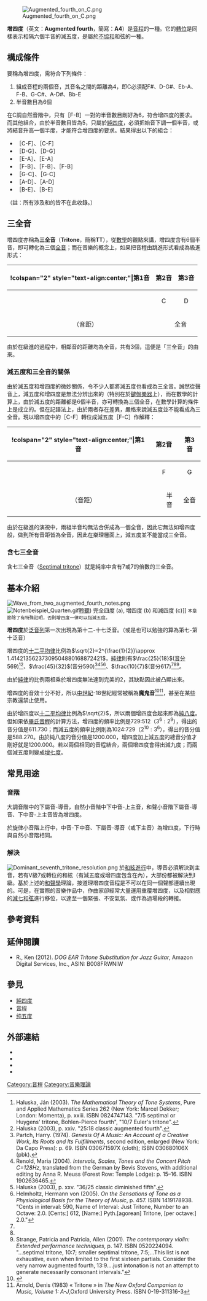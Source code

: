 {{Link style|time=2015-12-13T13:05:25+00:00}}
{{音程資料| 
       main_interval_name = 增四度|
       inverse = 減五度|
       complement = [[減五度|減五度]]|
       other_names = 三全音（Tritone）| 
       abbreviation = A4（TT） |
       semitones = 6 | 
       interval_class = 6 | 
       just_interval = 25:18, 45:32, 10:7 等| 
       cents_equal_temperament = 600|
       cents_24T_equal_temperament = 600|
       cents_just_intonation = 569, 590, 617 等
}}
[[Image:Augmented_fourth_on_C.png|thumb]]

'''增四度'''（英文：'''Augmented fourth'''，簡寫：'''A4'''）是[[音程|音程]]的一種。它的[[轉位|轉位]]是同樣表示相隔六個半音的減五度，是屬於[[不協和|不協和]]和弦的一種。

==構成條件==
要稱為增四度，需符合下列條件：
#組成音程的兩個音，其音名之間的距離為4，即C必須配F#、D-G#、Eb-A、F-B、G-C#、A-D#、Bb-E
#半音數目為6個

在C調自然音階中，只有［F-B］一對的半音數目剛好為6，符合增四度的要求。而其他組合，由於半音數目皆為5，只屬於[[純四度|純四度]]，必須把始音下調一個半音，或將結音升高一個半度，才能符合增四度的要求。結果得出以下的組合：
*［C{{music|flat}}-F］、［C-F{{music|sharp}}］
*［D{{music|flat}}-G］、［D-G{{music|sharp}}］
*［E{{music|flat}}-A］、［E-A{{music|sharp}}］
*［F{{music|flat}}-B{{music|flat}}］、［F-B］、［F{{music|sharp}}-B{{music|sharp}}］
*［G{{music|flat}}-C］、［G-C{{music|sharp}}］
*［A{{music|flat}}-D］、［A-D{{music|sharp}}］
*［B{{music|flat}}-E］、［B-E{{music|sharp}}］
（註：所有涉及{{music|x}}和{{music|bb}}的皆不在此收錄。）

==三全音==
增四度亦稱為'''三全音'''（'''Tritone'''，簡稱'''TT'''），從[[數學|數學]]的觀點來講，增四度含有6個半音，即可轉化為三個[[全音|全音]]；而在音樂的概念上，如果把音程由跳進形式看成為級進形式：

{| class="wikitable"
!!!colspan="2" style="text-align:center;"|第1音 !!colspan="2" style="text-align:center;"|第2音!!colspan="2" style="text-align:center;"|第3音 !!colspan="2" style="text-align:center;"|第4音
|-
|
!colspan="2" style="text-align:center;"|C
!colspan="2" style="text-align:center;"|D
!colspan="2" style="text-align:center;"|E
!colspan="2" style="text-align:center;"|F{{music|sharp}}
|-
|colspan="2" style="text-align:center;"|（音距）
|colspan="2" style="text-align:center;"|全音
|colspan="2" style="text-align:center;"|全音
|colspan="2" style="text-align:center;"|全音
|
|}

由於在級進的過程中，相鄰音的距離均為全音，共有3個，這便是「三全音」的由來。

===減五度和三全音的關係===
由於減五度和增四度的微妙關係，令不少人都將減五度也看成為三全音。誠然從聲音上，減五度和增四度是無法分辨出來的（特別在於[[鍵盤樂器|鍵盤樂器]]上），而在數學的計算上，由於減五度的距離都是6個半音，亦可轉換為三個全音，在數學計算的條件上是成立的。但在記譜法上，由於兩者存在差異，嚴格來說減五度並不能看成為三全音。現以增四度中的［C-F{{music|sharp}}］轉位成減五度［F{{music|sharp}}-C］作解釋：

{| class="wikitable"
!!!colspan="2" style="text-align:center;"|第1音 !!colspan="2" style="text-align:center;"|第2音!!colspan="2" style="text-align:center;"|第3音 !!colspan="2" style="text-align:center;"|第4音!!colspan="2" style="text-align:center;"|第5音
|-
|
!colspan="2" style="text-align:center;"|F{{music|sharp}}
!colspan="2" style="text-align:center;"|G
!colspan="2" style="text-align:center;"|A
!colspan="2" style="text-align:center;"|B
!colspan="2" style="text-align:center;"|C
|-
|colspan="2" style="text-align:center;"|（音距）
|colspan="2" style="text-align:center;"|半音
|colspan="2" style="text-align:center;"|全音
|colspan="2" style="text-align:center;"|全音
|colspan="2" style="text-align:center;"|半音
|
|}

由於在級進的演視中，兩組半音均無法合併成為一個全音，因此它無法如增四度般，做到所有音距皆為全音，因此在樂理層面上，減五度並不能當成三全音。

===含七三全音===
含七三全音（[[:en:Septimal_tritone|Septimal tritone]]）就是純率中含有7或7的倍數的三全音。

==基本介紹==
[[File:Wave_from_two_augmented_fourth_notes.png|thumb]]
[[Image:Notenbeispiel_Quarten.gif|thumb]][[Media:R_U_V_Quarten_for_wikipedia.mid|聆聽]]) 完全四度 (a), 增四度 (b) 和減四度 (c)]]
<small>本章節除了有特殊註明，否則增四度一律可以指減五度。</small>

'''增四度'''於[[泛音列|泛音列]]第一次出現為第十二-十七泛音。（或是也可以勉強的算為第七-第十泛音）

增四度的[[十二平均律|十二平均律]]比例為<math>\sqrt{2}=2^{\frac{1}{2}}\approx 1.41421356237309504880168872421</math>，[[純律|純律]]則有<math>\frac{25}{18}</math>([[音分|音分]]569)<ref name="Haluska xxiii">Haluska, Ján (2003). ''The Mathematical Theory of Tone Systems'', Pure and Applied Mathematics Series 262 (New York: Marcel Dekker; London: Momenta), p. xxiii. ISBN 0824747143. "7/5 septimal or Huygens' tritone, Bohlen-Pierce fourth", "10/7 Euler's tritone".</ref><ref name="Haluska">Haluska (2003), p. xxiv. "25:18 classic augmented fourth".</ref>、<math>\frac{45}{32}</math>(音分590)<ref name="Partch">Partch, Harry. (1974). ''Genesis Of A Music: An Account of a Creative Work, Its Roots and Its Fulfillments'', second edition, enlarged (New York: Da Capo Press): p. 69. ISBN 030671597X (cloth); ISBN 030680106X (pbk).</ref><ref name="Renold">Renold, Maria (2004). ''Intervals, Scales, Tones and the Concert Pitch C=128Hz'', translated from the German by Bevis Stevens, with additional editing by Anna R. Meuss (Forest Row: Temple Lodge): p. 15–16. ISBN 1902636465.</ref><ref name="Haluska xxv">Haluska (2003), p. xxv. "36/25 classic diminished fifth".</ref><ref name="Helmholtz">Helmholtz, Hermann von (2005). ''On the Sensations of Tone as a Physiological Basis for the Theory of Music'', p. 457. ISBN 1419178938. "Cents in interval: 590, Name of Interval: Just Tritone, Number to an Octave: 2.0. [Cents:] 612, [Name:] Pyth.[agorean] Tritone, [per octave:] 2.0."</ref>、<math>\frac{10}{7}</math>(音分617)<ref name="Haluska xxiii"/><ref name="Partch"/><ref name="Strange">Strange, Patricia and Patricia, Allen (2001). ''The contemporary violin: Extended performance techniques'', p. 147. ISBN 0520224094. "...septimal tritone, 10:7; smaller septimal tritone, 7:5;...This list is not exhaustive, even when limited to the first sixteen partials. Consider the very narrow augmented fourth, 13:9....just intonation is not an attempt to generate necessarily consonant intervals."</ref>。

由於[[純律|純律]]的比例兩相乘於增四度無法達到完美的2，其缺點因此被凸顯出來。

增四度的音效十分不好，所以[[中世紀|中世紀]]-18世紀經常被稱為'''魔鬼音'''<ref>{{cite web  | last = Drabkin  | first = William  | title = Tritone | work = [[Grove_Music_Online|Grove Music Online]] (subscription access) | publisher = [[Grove_Music_Online#Oxford_Music_Online|Oxford Music Online]]  | url = http://www.oxfordmusiconline.com/subscriber/article/grove/music/28403 | accessdate = 2008-07-21}}</ref><ref>Arnold, Denis (1983) « Tritone » in ''The New Oxford Companion to Music, Volume 1: A-J'',Oxford University Press. ISBN 0-19-311316-3</ref>，甚至在某些宗教還禁止使用。

由於增四度以[[十二平均律|十二平均律]]比例為<math>\sqrt{2}</math>，所以兩個增四度合起來即為[[純八度|純八度]]。但如果依[[畢氏音程|畢氏音程]]的計算方法，增四度的頻率比例是729:512（<math>3^6:2^9</math>），得出的音分值是611.730；而減五度的頻率比例則為1024:729（<math>2^{10}:3^6</math>），得出的音分值是588.270。由於純八度的音分值是1200.000，增四度加上減五度的總音分值才剛好就是1200.000。若以兩個相同的音程結合，兩個增四度會得出減九度；而兩個減五度則變成[[增七度|增七度]]。
<!--嚴格來講，增四度+增四度應為增七度，增四度+減五度才是一個完全八度；但由於增七度與完全八度為等音音程，它們的音效是一樣的。（對於純律而言，以上敘述是不成立的）-->
{{clear}}

==常見用途==
===音階===
大調音階中的下屬音-導音，自然小音階中下中音-上主音，和聲小音階下屬音-導音、下中音-上主音皆為增四度。

於旋律小音階上行中，中音-下中音、下屬音-導音（或下主音）為增四度，下行時與自然小音階相同。

===解決===
[[Image:Dominant_seventh_tritone_resolution.png|thumb]]
於[[和絃進行|和絃進行]]中，導音必須解決到主音，若有V級7或轉位的和絃（有減五度或增四度包含在內），大部份都被解決到I級。基於上述的[[和聲學|和聲學]]理論，按道理增四度音程是不可以在同一個聲部連續出現的。可是，在實際的音樂作品中，作曲家卻經常大量運用重覆增四度，以及相對應的[[減七和弦|減七和弦]]進行移位，以達至一個緊張、不安氣氛、或作為過場段的轉接。
{{clear}}

==參考資料==
{{reflist|2}}

==延伸閱讀==
{{refbegin}}
*R., Ken (2012). ''DOG EAR Tritone Substitution for Jazz Guitar'', Amazon Digital Services, Inc., ASIN: B008FRWNIW
{{refend}}

==參見==
*[[純四度|純四度]]
*[[音程|音程]]
*[[纯五度|纯五度]]

==外部連結==
* {{Cite web|url=http://www.cameron.edu/~lloydd/webdoc1.html|title=Tritone paradox and Shepard Tones|access-date=2018-09-04|archive-url=https://web.archive.org/web/20080106220501/http://www.cameron.edu/~lloydd/webdoc1.html|archive-date=2008-01-06|dead-url=yes}}
* {{Cite news|title=The Devil's Music|url=http://news.bbc.co.uk/2/hi/uk_news/magazine/4952646.stm|date=2006-04-28|language=en-GB|work=BBC News|accessdate=2018-09-04|archive-date=2012-03-28|archive-url=https://www.webcitation.org/66Vn1Jemm?url=http://news.bbc.co.uk/2/hi/uk_news/magazine/4952646.stm}}
* {{Cite web|title=Will Hodgkinson on the devil's interval|url=http://www.theguardian.com/music/2007/oct/12/popandrock.classicalmusicandopera|date=2007-10-11|work=the Guardian|language=en|access-date=2022-03-24|archive-date=2022-05-26|archive-url=https://web.archive.org/web/20220526030249/https://www.theguardian.com/music/2007/oct/12/popandrock.classicalmusicandopera}}
* {{Cite web|title=Why is the Augmented 4th the "chord of evil" that was banned in Renaissance church music?|url=https://www.theguardian.com/notesandqueries/query/0,,-1767,00.html|access-date=2022-03-24|work=the Guardian|archive-date=2021-01-12|archive-url=https://web.archive.org/web/20210112213600/https://www.theguardian.com/notesandqueries/query/0,,-1767,00.html}}

{{音程}}

[[Category:音程|Category:音程]]
[[Category:音樂理論|Category:音樂理論]]